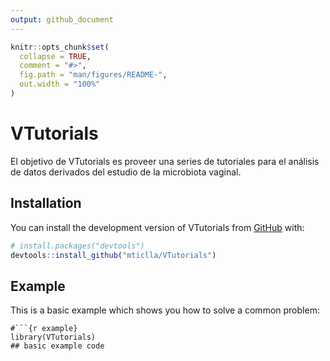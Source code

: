 ```yaml
---
output: github_document
---
```


<!-- README.md is generated from README.Rmd. Please edit that file -->

```r
knitr::opts_chunk$set(
  collapse = TRUE,
  comment = "#>",
  fig.path = "man/figures/README-",
  out.width = "100%"
)
```

# VTutorials

<!-- badges: start -->
<!-- badges: end -->

El objetivo de VTutorials es proveer una series de tutoriales para el análisis 
de datos derivados del estudio de la microbiota vaginal.

## Installation

You can install the development version of VTutorials from [GitHub](https://github.com/) with:

``` r
# install.packages("devtools")
devtools::install_github("mticlla/VTutorials")
```

## Example

This is a basic example which shows you how to solve a common problem:

```
#```{r example}
library(VTutorials)
## basic example code
```

